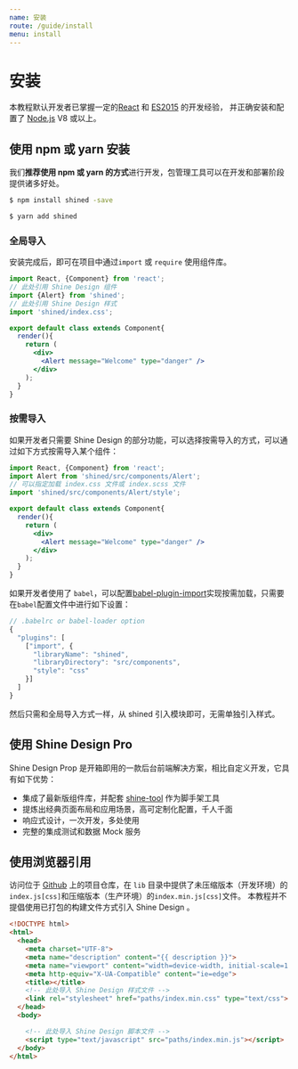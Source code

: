 ```yaml
---
name: 安装
route: /guide/install
menu: install
---
```


# 安装

<MessageBox>
  本教程默认开发者已掌握一定的<a href="https://reactjs.org/">React</a> 和 <a href="http://babeljs.io/docs/learn-es2015/">ES2015</a> 的开发经验，
  并正确安装和配置了 <a href="https://nodejs.org/">Node.js</a> V8 或以上。
</MessageBox>

## 使用 npm 或 yarn 安装
我们**推荐使用 npm 或 yarn 的方式**进行开发，包管理工具可以在开发和部署阶段提供诸多好处。

``` bash
$ npm install shined -save
```
``` bash
$ yarn add shined
```

### 全局导入

安装完成后，即可在项目中通过`import` 或 `require` 使用组件库。

``` jsx
import React, {Component} from 'react';
// 此处引用 Shine Design 组件
import {Alert} from 'shined';
// 此处引用 Shine Design 样式
import 'shined/index.css';

export default class extends Component{
  render(){
    return (
      <div>
        <Alert message="Welcome" type="danger" />
      </div>
    );
  }
}
```

### 按需导入

如果开发者只需要 Shine Design 的部分功能，可以选择按需导入的方式，可以通过如下方式按需导入某个组件：

``` jsx
import React, {Component} from 'react';
import Alert from 'shined/src/components/Alert';
// 可以指定加载 index.css 文件或 index.scss 文件
import 'shined/src/components/Alert/style';

export default class extends Component{
  render(){
    return (
      <div>
        <Alert message="Welcome" type="danger" />
      </div>
    );
  }
}
```
如果开发者使用了 `babel`，可以配置[babel-plugin-import](https://www.npmjs.com/package/babel-plugin-import)实现按需加载，只需要在`babel`配置文件中进行如下设置：

``` js
// .babelrc or babel-loader option
{
  "plugins": [
    ["import", {
      "libraryName": "shined",
      "libraryDirectory": "src/components",
      "style": "css" 
    }]
  ]
}
```
然后只需和全局导入方式一样，从 shined 引入模块即可，无需单独引入样式。

## 使用 Shine Design Pro
Shine Design Prop 是开箱即用的一款后台前端解决方案，相比自定义开发，它具有如下优势：

* 集成了最新版组件库，并配套 [shine-tool](https://tool.shine.design) 作为脚手架工具
* 提炼出经典页面布局和应用场景，高可定制化配置，千人千面
* 响应式设计，一次开发，多处使用
* 完整的集成测试和数据 Mock 服务



## 使用浏览器引用
访问位于 [Github](https://github.com/shine-design/shine-design) 上的项目仓库，在 `lib` 目录中提供了未压缩版本（开发环境）的`index.js[css]`和压缩版本（生产环境）的`index.min.js[css]`文件。
<MessageBox messageType="danger">
  本教程并不提倡使用已打包的构建文件方式引入 Shine Design 。
</MessageBox>

``` html
<!DOCTYPE html>
<html>
  <head>
    <meta charset="UTF-8">
    <meta name="description" content="{{ description }}">
    <meta name="viewport" content="width=device-width, initial-scale=1.0">
    <meta http-equiv="X-UA-Compatible" content="ie=edge">
    <title></title>
    <!-- 此处导入 Shine Design 样式文件 -->
    <link rel="stylesheet" href="paths/index.min.css" type="text/css">
  </head>
  <body>

    <!-- 此处导入 Shine Design 脚本文件 -->
    <script type="text/javascript" src="paths/index.min.js"></script>
  </body>
</html>
```


